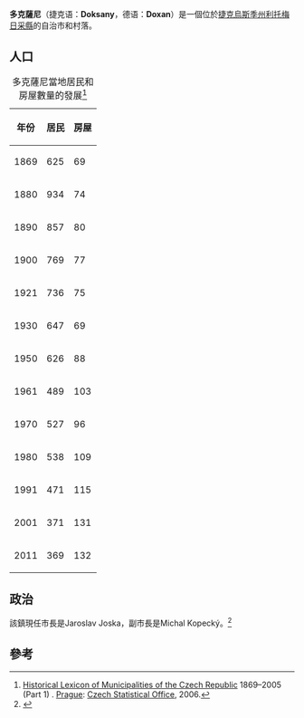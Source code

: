 {{Infobox settlement
|name=多克薩尼
|settlement_type=自治市
|image_skyline=Doksany_CZ_02.JPG|image_shield=Doksany CoA CZ.svg|image_flag=Doksany CZ flag.svg
|subdivision_type=國家
|subdivision_name={{CZE}}
|subdivision_type1=捷克的州
|subdivision_name1=[[烏斯季州|烏斯季州]]
|subdivision_type2=捷克的地區
|subdivision_name2=[[利托梅日采縣|利托梅日采縣]]
|coordinates = {{coord|50|27|15|N|14|9|42|E|region:CZ|display=inline,title}}
|pushpin_map=Czech Republic|area_total_km2=3.1
|population_total=369|population_as_of=2007
|population_density_km2=auto
|elevation_m=156
|postal_code_type=Postal code|postal_code=411 82
|website=http://www.obec-doksany.cz
}}

'''多克薩尼'''（捷克语：'''Doksany'''，德语：'''Doxan'''）是一個位於[[捷克|捷克]][[烏斯季州|烏斯季州]][[利托梅日采縣|利托梅日采縣]]的自治市和村落。

== 人口 ==
{| class="wikitable"
|+多克薩尼當地居民和房屋數量的發展<ref>[https://www.czso.cz/csu/2004edicniplan.nsf/t/9200404384/$File/13n106cd1.pdf Historical Lexicon of Municipalities of the Czech Republic] {{Wayback|url=https://www.czso.cz/csu/2004edicniplan.nsf/t/9200404384/$File/13n106cd1.pdf |date=20201118225943 }} 1869–2005 (Part 1) . [[Prague|Prague]]: [[Czech_Statistical_Office|Czech Statistical Office]], 2006.</ref>
!年份
!居民
!房屋
|-
|1869
|625
|69
|-
|1880
|934
|74
|-
|1890
|857
|80
|-
|1900
|769
|77
|-
|1921
|736
|75
|-
|1930
|647
|69
|-
|1950
|626
|88
|-
|1961
|489
|103
|-
|1970
|527
|96
|-
|1980
|538
|109
|-
|1991
|471
|115
|-
|2001
|371
|131
|-
|2011
|369
|132
|}

== 政治 ==
該鎮現任市長是Jaroslav Joska，副市長是Michal Kopecký。<ref>{{Cite web|title=Popis úřadu - Oficiální stránku Obce Doksany|url=https://www.obec-doksany.cz/obecni-urad/popis-uradu/|access-date=2020-07-16|website=www.obec-doksany.cz|archive-date=2020-12-02|archive-url=https://web.archive.org/web/20201202052719/https://www.obec-doksany.cz/obecni-urad/popis-uradu/|dead-url=yes}}</ref>

==參考==
{{Reflist}}